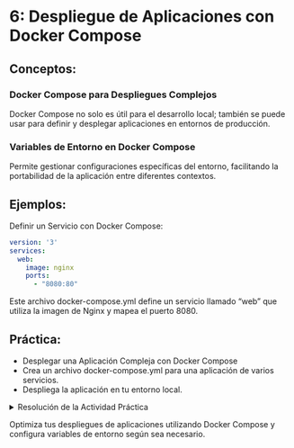 # 6: Despliegue de Aplicaciones con Docker Compose

## Conceptos:

### Docker Compose para Despliegues Complejos

Docker Compose no solo es útil para el desarrollo local; también se puede usar para definir y desplegar aplicaciones en entornos de producción.

### Variables de Entorno en Docker Compose

Permite gestionar configuraciones específicas del entorno, facilitando la portabilidad de la aplicación entre diferentes contextos.

## Ejemplos:

Definir un Servicio con Docker Compose:

``` yaml
version: '3'
services:
  web:
    image: nginx
    ports:
      - "8080:80"
```
Este archivo docker-compose.yml define un servicio llamado "web" que utiliza la imagen de Nginx y mapea el puerto 8080.

## Práctica:

- Desplegar una Aplicación Compleja con Docker Compose
- Crea un archivo docker-compose.yml para una aplicación de varios servicios.
- Despliega la aplicación en tu entorno local.

<details>
  <summary>Resolución de la Actividad Práctica</summary>

Ejemplo de docker-compose.yml:

``` yaml
version: '3'
services:
  web:
    image: nginx
    ports:
      - "8080:80"

  db:
    image: postgres
    environment:
      POSTGRES_PASSWORD: example
```
Desplegar con Docker Compose:

``` bash
docker-compose up -d
```
</details>

:::{.callout-tip}
Optimiza tus despliegues de aplicaciones utilizando Docker Compose y configura variables de entorno según sea necesario.
:::

